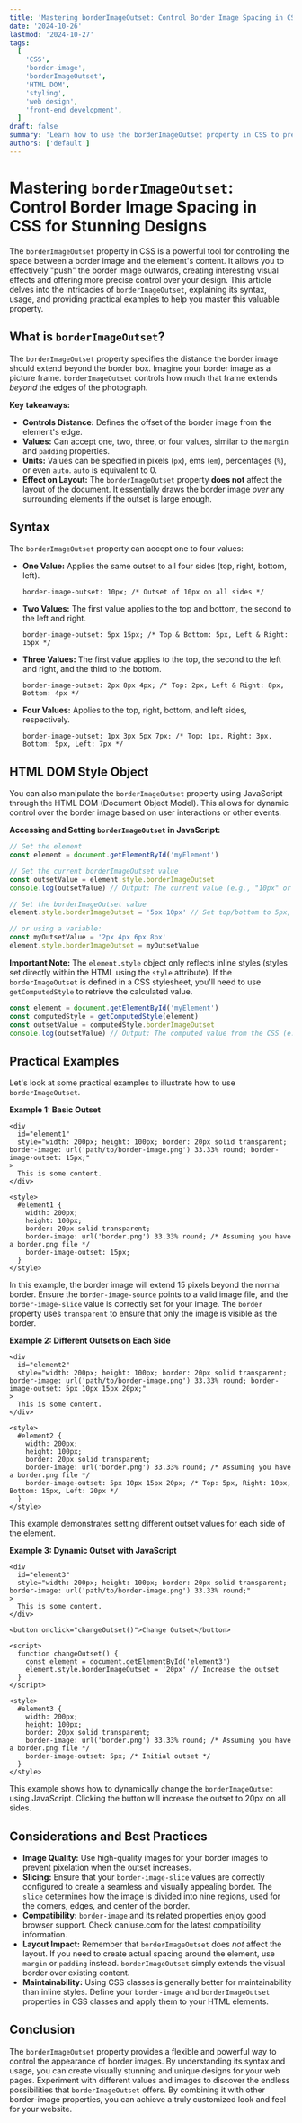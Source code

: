 ```yaml
---
title: 'Mastering borderImageOutset: Control Border Image Spacing in CSS for Stunning Designs'
date: '2024-10-26'
lastmod: '2024-10-27'
tags:
  [
    'CSS',
    'border-image',
    'borderImageOutset',
    'HTML DOM',
    'styling',
    'web design',
    'front-end development',
  ]
draft: false
summary: 'Learn how to use the borderImageOutset property in CSS to precisely control the space between your border image and the element’s content, creating visually appealing and unique designs. Includes code examples and explanations.'
authors: ['default']
---
```


# Mastering `borderImageOutset`: Control Border Image Spacing in CSS for Stunning Designs

The `borderImageOutset` property in CSS is a powerful tool for controlling the space between a border image and the element's content. It allows you to effectively "push" the border image outwards, creating interesting visual effects and offering more precise control over your design. This article delves into the intricacies of `borderImageOutset`, explaining its syntax, usage, and providing practical examples to help you master this valuable property.

## What is `borderImageOutset`?

The `borderImageOutset` property specifies the distance the border image should extend beyond the border box. Imagine your border image as a picture frame. `borderImageOutset` controls how much that frame extends _beyond_ the edges of the photograph.

**Key takeaways:**

- **Controls Distance:** Defines the offset of the border image from the element's edge.
- **Values:** Can accept one, two, three, or four values, similar to the `margin` and `padding` properties.
- **Units:** Values can be specified in pixels (`px`), ems (`em`), percentages (`%`), or even `auto`. `auto` is equivalent to 0.
- **Effect on Layout:** The `borderImageOutset` property **does not** affect the layout of the document. It essentially draws the border image _over_ any surrounding elements if the outset is large enough.

## Syntax

The `borderImageOutset` property can accept one to four values:

- **One Value:** Applies the same outset to all four sides (top, right, bottom, left).

  ```plaintext
  border-image-outset: 10px; /* Outset of 10px on all sides */
  ```

- **Two Values:** The first value applies to the top and bottom, the second to the left and right.

  ```plaintext
  border-image-outset: 5px 15px; /* Top & Bottom: 5px, Left & Right: 15px */
  ```

- **Three Values:** The first value applies to the top, the second to the left and right, and the third to the bottom.

  ```plaintext
  border-image-outset: 2px 8px 4px; /* Top: 2px, Left & Right: 8px, Bottom: 4px */
  ```

- **Four Values:** Applies to the top, right, bottom, and left sides, respectively.
  ```plaintext
  border-image-outset: 1px 3px 5px 7px; /* Top: 1px, Right: 3px, Bottom: 5px, Left: 7px */
  ```

## HTML DOM Style Object

You can also manipulate the `borderImageOutset` property using JavaScript through the HTML DOM (Document Object Model). This allows for dynamic control over the border image based on user interactions or other events.

**Accessing and Setting `borderImageOutset` in JavaScript:**

```javascript
// Get the element
const element = document.getElementById('myElement')

// Get the current borderImageOutset value
const outsetValue = element.style.borderImageOutset
console.log(outsetValue) // Output: The current value (e.g., "10px" or "")

// Set the borderImageOutset value
element.style.borderImageOutset = '5px 10px' // Set top/bottom to 5px, left/right to 10px

// or using a variable:
const myOutsetValue = '2px 4px 6px 8px'
element.style.borderImageOutset = myOutsetValue
```

**Important Note:** The `element.style` object only reflects inline styles (styles set directly within the HTML using the `style` attribute). If the `borderImageOutset` is defined in a CSS stylesheet, you'll need to use `getComputedStyle` to retrieve the calculated value.

```javascript
const element = document.getElementById('myElement')
const computedStyle = getComputedStyle(element)
const outsetValue = computedStyle.borderImageOutset
console.log(outsetValue) // Output: The computed value from the CSS (e.g., "10px 5px 10px 5px")
```

## Practical Examples

Let's look at some practical examples to illustrate how to use `borderImageOutset`.

**Example 1: Basic Outset**

```plaintext
<div
  id="element1"
  style="width: 200px; height: 100px; border: 20px solid transparent; border-image: url('path/to/border-image.png') 33.33% round; border-image-outset: 15px;"
>
  This is some content.
</div>

<style>
  #element1 {
    width: 200px;
    height: 100px;
    border: 20px solid transparent;
    border-image: url('border.png') 33.33% round; /* Assuming you have a border.png file */
    border-image-outset: 15px;
  }
</style>
```

In this example, the border image will extend 15 pixels beyond the normal border. Ensure the `border-image-source` points to a valid image file, and the `border-image-slice` value is correctly set for your image. The `border` property uses `transparent` to ensure that only the image is visible as the border.

**Example 2: Different Outsets on Each Side**

```plaintext
<div
  id="element2"
  style="width: 200px; height: 100px; border: 20px solid transparent; border-image: url('path/to/border-image.png') 33.33% round; border-image-outset: 5px 10px 15px 20px;"
>
  This is some content.
</div>

<style>
  #element2 {
    width: 200px;
    height: 100px;
    border: 20px solid transparent;
    border-image: url('border.png') 33.33% round; /* Assuming you have a border.png file */
    border-image-outset: 5px 10px 15px 20px; /* Top: 5px, Right: 10px, Bottom: 15px, Left: 20px */
  }
</style>
```

This example demonstrates setting different outset values for each side of the element.

**Example 3: Dynamic Outset with JavaScript**

```plaintext
<div
  id="element3"
  style="width: 200px; height: 100px; border: 20px solid transparent; border-image: url('path/to/border-image.png') 33.33% round;"
>
  This is some content.
</div>

<button onclick="changeOutset()">Change Outset</button>

<script>
  function changeOutset() {
    const element = document.getElementById('element3')
    element.style.borderImageOutset = '20px' // Increase the outset
  }
</script>

<style>
  #element3 {
    width: 200px;
    height: 100px;
    border: 20px solid transparent;
    border-image: url('border.png') 33.33% round; /* Assuming you have a border.png file */
    border-image-outset: 5px; /* Initial outset */
  }
</style>
```

This example shows how to dynamically change the `borderImageOutset` using JavaScript. Clicking the button will increase the outset to 20px on all sides.

## Considerations and Best Practices

- **Image Quality:** Use high-quality images for your border images to prevent pixelation when the outset increases.
- **Slicing:** Ensure that your `border-image-slice` values are correctly configured to create a seamless and visually appealing border. The `slice` determines how the image is divided into nine regions, used for the corners, edges, and center of the border.
- **Compatibility:** `border-image` and its related properties enjoy good browser support. Check caniuse.com for the latest compatibility information.
- **Layout Impact:** Remember that `borderImageOutset` does _not_ affect the layout. If you need to create actual spacing around the element, use `margin` or `padding` instead. `borderImageOutset` simply extends the visual border over existing content.
- **Maintainability:** Using CSS classes is generally better for maintainability than inline styles. Define your `border-image` and `borderImageOutset` properties in CSS classes and apply them to your HTML elements.

## Conclusion

The `borderImageOutset` property provides a flexible and powerful way to control the appearance of border images. By understanding its syntax and usage, you can create visually stunning and unique designs for your web pages. Experiment with different values and images to discover the endless possibilities that `borderImageOutset` offers. By combining it with other border-image properties, you can achieve a truly customized look and feel for your website.
